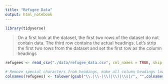 ```yaml
---
title: "Refugee Data"
output: html_notebook
---
```




```r
library(tidyverse)
```

> On a first look at the dataset, the first two rows of the dataset do not contain data. The third row contains the actual headings. Let's strip the first two rows from the dataset and set the first row as the column headings

```r
refugees <- read_csv("./data/refugee_data.csv", col_names = TRUE, skip = 3)
```

```r
# Remove special characters from headings, make all column headings lowercase
colnames(refugees) <- tolower(gsub("\\.|\\-|\\(|\\)|\\s|/", "",colnames(refugees)))

```

